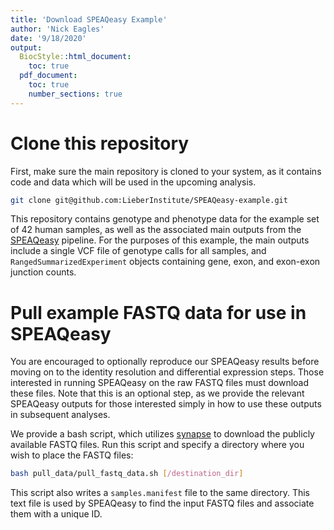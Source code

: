 ```yaml
---
title: 'Download SPEAQeasy Example'
author: 'Nick Eagles'
date: '9/18/2020'
output:
  BiocStyle::html_document:
    toc: true
  pdf_document:
    toc: true
    number_sections: true
---
```


# Clone this repository

First, make sure the main repository is cloned to your system, as it contains code and data which will be used in the upcoming analysis.

```bash
git clone git@github.com:LieberInstitute/SPEAQeasy-example.git
```

This repository contains genotype and phenotype data for the example set of 42 human samples, as well as the associated main outputs from the [SPEAQeasy](https://github.com/LieberInstitute/SPEAQeasy) pipeline. For the purposes of this example, the main outputs include a single VCF file of genotype calls for all samples, and `RangedSummarizedExperiment` objects containing gene, exon, and exon-exon junction counts.

# Pull example FASTQ data for use in SPEAQeasy

You are encouraged to optionally reproduce our SPEAQeasy results before moving on to the identity resolution and differential expression steps. Those interested in running SPEAQeasy on the raw FASTQ files must download these files. Note that this is an optional step, as we provide the relevant SPEAQeasy outputs for those interested simply in how to use these outputs in subsequent analyses.

We provide a bash script, which utilizes [synapse](https://www.synapse.org/) to download the publicly available FASTQ files. Run this script and specify a directory where you wish to place the FASTQ files:

```bash
bash pull_data/pull_fastq_data.sh [/destination_dir]
```

This script also writes a `samples.manifest` file to the same directory. This text file is used by SPEAQeasy to find the input FASTQ files and associate them with a unique ID.
